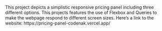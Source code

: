 This project depicts a simplistic responsive pricing panel including three different options. This projects features the use of Flexbox and Queries to make the
webpage respond to different screen sizes.
Here's a link to the website: https://pricing-panel-codenak.vercel.app/
